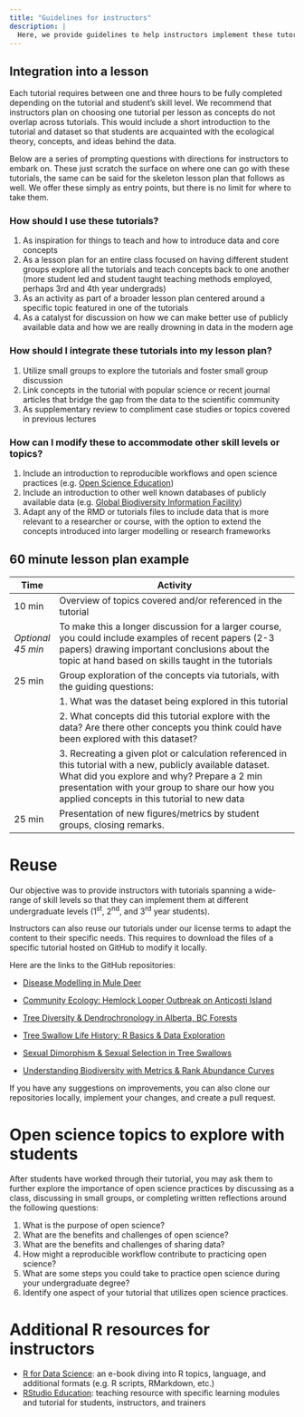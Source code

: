 ```yaml
---
title: "Guidelines for instructors"
description: |
  Here, we provide guidelines to help instructors implement these tutorials in their courses. In addition, we provide a sample lesson plan that can be adapted for use with any of the tutorials. These tutorials were designed to be pre-packaged, portable, and ready to use. To implement these tutorials in the classroom, simply share the website link  with students so that they can dive-in directly in these tutorials!
---
```


## Integration into a lesson

Each tutorial requires between one and three hours to be fully completed depending on the tutorial and student’s skill level. We recommend that instructors plan on choosing one tutorial per lesson as concepts do not overlap across tutorials. This would include a short introduction to the tutorial and dataset so that students are acquainted with the ecological theory, concepts, and ideas behind the data.

Below are a series of prompting questions with directions for instructors to embark on. These just scratch the surface on where one can go with these tutorials, the same can be said for the skeleton lesson plan that follows as well. We offer these simply as entry points, but there is no limit for where to take them.


### How should I use these tutorials?  

1. As inspiration for things to teach and how to introduce data and core concepts
2. As a lesson plan for an entire class focused on having different student groups explore all the tutorials and teach concepts back to one another (more student led and student taught teaching methods employed, perhaps 3rd and 4th year undergrads)
3. As an activity as part of a broader lesson plan centered around a specific topic featured in one of the tutorials 
4. As a catalyst for discussion on how we can make better use of publicly available data and how we are really drowning in data in the modern age

### How should I integrate these tutorials into my lesson plan?  

1. Utilize small groups to explore the tutorials and foster small group discussion
2. Link concepts in the tutorial with popular science or recent journal articles that bridge the gap from the data to the scientific community
3. As supplementary review to compliment case studies or topics covered in previous lectures

### How can I modify these to accommodate other skill levels or topics?   

1. Include an introduction to reproducible workflows and open science practices (e.g. [Open Science Education](https://sites.google.com/openscienceeducation.org/ose))
2. Include an introduction to other well known databases of publicly available data (e.g. [Global Biodiversity Information Facility](https://www.gbif.org/))
3. Adapt any of the RMD or tutorials files to include data that is more relevant to a researcher or course, with the option to extend the concepts introduced into larger modelling or research frameworks


## 60 minute lesson plan example

| Time      | Activity                                                                                              |
|-----------|-------------------------------------------------------------------------------------------------------|
| 10 min    | Overview of topics covered and/or referenced in the tutorial                                          |
| *Optional 45 min* | To make this a longer discussion for a larger course, you could include examples of recent papers (2-3 papers) drawing important conclusions about the topic at hand based on skills taught in the tutorials |
| 25 min    | Group exploration of the concepts via tutorials, with the guiding questions:                           |
|           | 1. What was the dataset being explored in this tutorial                                                |
|           | 2. What concepts did this tutorial explore with the data? Are there other concepts you think could have been explored with this dataset?                |
|           | 3. Recreating a given plot or calculation referenced in this tutorial with a new, publicly available dataset. What did you explore and why? Prepare a 2 min presentation with your group to share our how you applied concepts in this tutorial to new data |
| 25 min    | Presentation of new figures/metrics by student groups, closing remarks.                               |

# Reuse

Our objective was to provide instructors with tutorials spanning a wide-range of skill levels so that they can implement them at different undergraduate levels (1^st^, 2^nd^, and 3^rd^ year students).

Instructors can also reuse our tutorials under our license terms to adapt the content to their specific needs. This requires to download the files of a specific tutorial hosted on GitHub to modify it locally.

Here are the links to the GitHub repositories:  

- [Disease Modelling in Mule Deer](https://github.com/Living-Data-Tutorials/Alberta-CWD)

- [Community Ecology: Hemlock Looper Outbreak on Anticosti Island](https://github.com/Living-Data-Tutorials/Anticosti-Historical-Data)
- [Tree Diversity & Dendrochronology in Alberta, BC Forests](https://github.com/Living-Data-Tutorials/LDP_Alberta_Trees_Group)

- [Tree Swallow Life History: R Basics & Data Exploration](https://github.com/Living-Data-Tutorials/nest-box)

- [Sexual Dimorphism & Sexual Selection in Tree Swallows](https://github.com/Living-Data-Tutorials/nest-box)

- [Understanding Biodiversity with Metrics & Rank Abundance Curves](https://github.com/Living-Data-Tutorials/benthic-invert)

If you have any suggestions on improvements, you can also clone our repositories locally, implement your changes, and create a pull request.


# Open science topics to explore with students

After students have worked through their tutorial, you may ask them to further explore the importance of open science practices by discussing as a class, discussing in small groups, or completing written reflections around the following questions:  

1. What is the purpose of open science?
2. What are the benefits and challenges of open science?
3. What are the benefits and challenges of sharing data?
4. How might a reproducible workflow contribute to practicing open science?
5. What are some steps you could take to practice open science during your undergraduate degree?
6. Identify one aspect of your tutorial that utilizes open science practices.

# Additional R resources for instructors

- [R for Data Science](https://r4ds.had.co.nz/): an e-book diving into R topics, language, and additional formats (e.g. R scripts, RMarkdown, etc.)
- [RStudio Education](https://education.rstudio.com/): teaching resource with specific learning modules and tutorial for students, instructors, and trainers